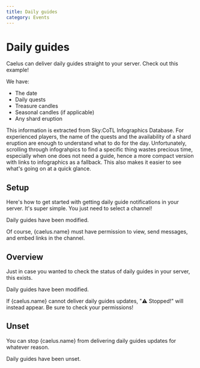 ```yaml
---
title: Daily guides
category: Events
---
```



# Daily guides

Caelus can deliver daily guides straight to your server. Check out this example!

<DiscordMessages rounded>
	<DiscordMessage author={{ avatar: caelus.avatarIcon, bot: true, username: caelus.name }}>
		<DiscordMessageEmbed
			title="26/05/2023"
			fields={[
				{
					name: "Relive Backflipping Champion - Valley of Triumph",
					linkValue:
						"Image https://cdn.discordapp.com/attachments/801778605486374943/1111551932633456640/03_Valley_of_Triumph_-_Backflipping_Champion.png",
				},
				{
					name: "Catch the Light - Valley of Triumph",
					linkValue:
						"Image https://cdn.discordapp.com/attachments/801778605486374943/1111551691607785563/03_Valley_of_Triumph.png",
				},
				{
					name: "Visit the Social Light Area - Valley of Triumph - Village of Dreams",
					linkValue:
						"Image https://cdn.discordapp.com/attachments/801778605486374943/1111551436602490930/Visiting_New_Social_Light_Area_-_Valley_of_Triumph.png",
				},
				{
					name: "Admire the Sapling - Valley of Triumph",
					linkValue:
						"Image https://cdn.discordapp.com/attachments/801778605486374943/1111551235191996476/3_Valley_of_Triumph.png",
				},
				{
					name: "Treasure Candles - Golden Wasteland",
					linkValue:
						"1 - 4 https://cdn.discordapp.com/attachments/801778605486374943/1111552182903394314/Rotation_26.png",
				},
				{
					name: "Seasonal Candles",
					linkValue:
						"Image https://cdn.discordapp.com/attachments/801778605486374943/1111550979268153366/03_Valley_of_Triumph_-_Rotation_1.png",
				},
				{
					name: "Shard Eruption",
					value: "Dangerous: ❌\nReward: 200 pieces of light",
					inline: true,
				},
				{
					name: "Location",
					linkValue: `Daylight Prairie (Koi Pond) ${new URL("shards/Koi_Pond.png", CDN_URL)}`,
					inline: true,
				},
				{
					name: "Timestamps",
					value: "10:18:40 - 14:10:00 18:18:40 - 22:10:00 02:18:40 - 06:10:00",
					inline: true,
				},
			]}
		/>
	</DiscordMessage>
</DiscordMessages>

We have:

- The date
- Daily quests
- Treasure candles
- Seasonal candles (if applicable)
- Any shard eruption

This information is extracted from Sky:CoTL Infographics Database. For experienced players, the name of the quests and the availability of a shard eruption are enough to understand what to do for the day. Unfortunately, scrolling through infograhpics to find a specific thing wastes precious time, especially when one does not need a guide, hence a more compact version with links to infographics as a fallback. This also makes it easier to see what's going on at a quick glance.

## Setup

Here's how to get started with getting daily guide notifications in your server. It's super simple. You just need to select a channel!

<DiscordMessages rounded>
	<DiscordMessage
		author={{ avatar: caelus.avatarIcon, bot: true, username: caelus.name }}
		interaction={{ author: { avatar: jiralite.avatarIcon, username: jiralite.name }, command: "/daily-guides setup" }}
	>
		Daily guides have been modified.
		<DiscordMessageEmbed
			title="Skykid Server"
			fields={[{ name: "Daily Guides Status", value: "#daily-guides\n✅ Sending!" }]}
		/>
	</DiscordMessage>
</DiscordMessages>

Of course, {caelus.name} must have permission to view, send messages, and embed links in the channel.

## Overview

Just in case you wanted to check the status of daily guides in your server, this exists.

<DiscordMessages rounded>
	<DiscordMessage
		author={{ avatar: caelus.avatarIcon, bot: true, username: caelus.name }}
		interaction={{
			author: { avatar: jiralite.avatarIcon, username: jiralite.name },
			command: "/daily-guides overview",
		}}
	>
		Daily guides have been modified.
		<DiscordMessageEmbed
			title="Skykid Server"
			fields={[{ name: "Daily Guides Status", value: "#daily-guides\n✅ Sending!" }]}
		/>
	</DiscordMessage>
</DiscordMessages>

If {caelus.name} cannot deliver daily guides updates, "⚠️ Stopped!" will instead appear. Be sure to check your permissions!

## Unset

You can stop {caelus.name} from delivering daily guides updates for whatever reason.

<DiscordMessages rounded>
	<DiscordMessage
		author={{ avatar: caelus.avatarIcon, bot: true, username: caelus.name }}
		interaction={{
			author: { avatar: jiralite.avatarIcon, username: jiralite.name },
			command: "/daily-guides unset",
		}}
	>
		Daily guides have been unset.
		<DiscordMessageEmbed
			title="Skykid Server"
			fields={[{ name: "Daily Guides Status", value: "No channel\n⚠️ Stopped!" }]}
		/>
	</DiscordMessage>
</DiscordMessages>
